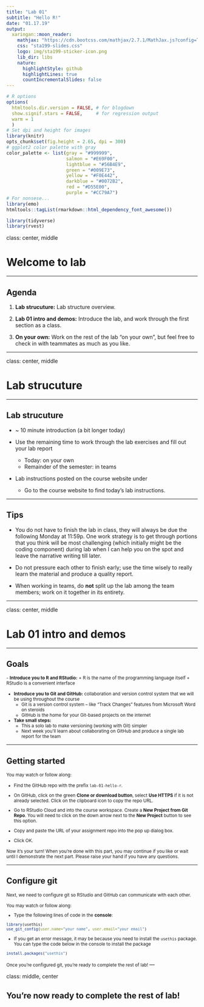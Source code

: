 ```yaml
---
title: "Lab 01"
subtitle: "Hello R!"
date: "01.17.19"
output:
  xaringan::moon_reader:
    mathjax: "https://cdn.bootcss.com/mathjax/2.7.1/MathJax.js?config=TeX-MML-AM_HTMLorMML"
    css: "sta199-slides.css"
    logo: img/sta199-sticker-icon.png
    lib_dir: libs
    nature:
      highlightStyle: github
      highlightLines: true
      countIncrementalSlides: false
---
```


```r
# R options
options(
  htmltools.dir.version = FALSE, # for blogdown
  show.signif.stars = FALSE,     # for regression output
  warm = 1
  )
# Set dpi and height for images
library(knitr)
opts_chunk$set(fig.height = 2.65, dpi = 300) 
# ggplot2 color palette with gray
color_palette <- list(gray = "#999999", 
                      salmon = "#E69F00", 
                      lightblue = "#56B4E9", 
                      green = "#009E73", 
                      yellow = "#F0E442", 
                      darkblue = "#0072B2", 
                      red = "#D55E00", 
                      purple = "#CC79A7")
# For nonsese...
library(emo)
htmltools::tagList(rmarkdown::html_dependency_font_awesome())
```

```r
library(tidyverse)
library(rvest)
```

class: center, middle

# Welcome to lab

---

## Agenda

1. **Lab strucuture:** Lab structure overview.

2. **Lab 01 intro and demos:** Introduce the lab, and work through the first section as a class.

3. **On your own:** Work on the rest of the lab "on your own", but feel free to check in with teammates as much as you like.

---

class: center, middle

# Lab strucuture

---

## Lab strucuture

- ~ 10 minute introduction (a bit longer today)

- Use the remaining time to work through the lab exercises and fill out your lab report
    + Today: on your own
    + Remainder of the semester: in teams

- Lab instructions posted on the course website under <i class="fa fa-file-code-o fa-lg"></i>
    + Go to the course website to find today's lab instructions.
    
---

## Tips

- You do not have to finish the lab in class, they will always be due the following Monday at 11:59p. One work strategy is to get through portions that you think will be most challenging (which initially might be the coding component) during lab when I can help you on the spot and leave the narrative writing till later.

- Do not pressure each other to finish early; use the time wisely to really learn the material and produce a quality report.

- When working in teams, do **not** split up the lab among the team members; work on it together in its entirety.

---

class: center, middle

# Lab 01 intro and demos

---

## Goals

<small>
- **Introduce you to R and RStudio:**
    + R is the name of the programming language itself 
    + RStudio is a convenient interface


- **Introduce you to Git and GitHub:** collaboration and version control system that we will be using throughout the course
    + Git is a version control system -- like "Track Changes" features from Microsoft Word on steroids
    + GitHub is the home for your Git-based projects on the internet
    
- **Take small steps:**
    + This a solo lab to make versioning (working with Git) simpler
    + Next week you’ll learn about collaborating on GitHub and produce a single lab report for the team

</small>

---

## Getting started

<small>
You may watch or follow along: 

- Find the GitHub repo with the prefix `lab-01-hello-r`. 

- On GitHub, click on the green **Clone or download button**, select **Use HTTPS** if it is not already selected. Click on the clipboard icon to copy the repo URL.

- Go to RStudio Cloud and into the course workspace. Create a **New Project from Git Repo**. You will need to click on the down arrow next to the **New Project** button to see this option.

- Copy and paste the URL of your assignment repo into the pop up dialog box.

- Click OK.

Now it's your turn! When you're done with this part, you may continue if you like or wait until I demonstrate the next part. Please raise your hand if you have any questions.
</small>

---

## Configure git

<small>
Next, we need to configure git so RStudio and GitHub can communicate with each other. 

You may watch or follow along: 

- Type the following lines of code in the **console**: 

```r
library(usethis)
use_git_config(user.name="your name", user.email="your email")
```

- If you get an error message, it may be because you need to install the `usethis` package. You can type the code below in the console to install the package

```r
install.packages("usethis")
```

Once you're configured git, you're ready to complete the rest of lab!
</small>
---

class: middle, center

## You're now ready to complete the rest of lab!

